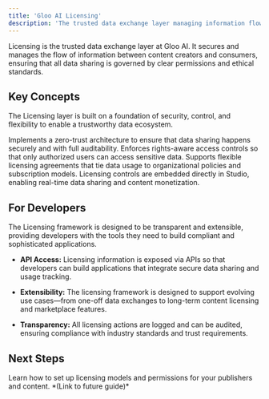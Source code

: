 ```yaml
---
title: 'Gloo AI Licensing'
description: 'The trusted data exchange layer managing information flow.'
---
```


Licensing is the trusted data exchange layer at Gloo AI. It secures and manages the flow of information between content creators and consumers, ensuring that all data sharing is governed by clear permissions and ethical standards.

## Key Concepts

The Licensing layer is built on a foundation of security, control, and flexibility to enable a trustworthy data ecosystem.

<CardGroup>
    <Card title="Secure Data Exchange" icon="lock">
        Implements a zero-trust architecture to ensure that data sharing happens securely and with full auditability.
    </Card>
    <Card title="Permissioned Access" icon="user-check">
        Enforces rights-aware access controls so that only authorized users can access sensitive data.
    </Card>
    <Card title="Flexible Licensing Models" icon="file-lines">
        Supports flexible licensing agreements that tie data usage to organizational policies and subscription models.
    </Card>
    <Card title="Integration with Studio" icon="blinds">
        Licensing controls are embedded directly in Studio, enabling real-time data sharing and content monetization.
    </Card>
</CardGroup>

## For Developers

The Licensing framework is designed to be transparent and extensible, providing developers with the tools they need to build compliant and sophisticated applications.

-   **API Access:** Licensing information is exposed via APIs so that developers can build applications that integrate secure data sharing and usage tracking.

-   **Extensibility:** The licensing framework is designed to support evolving use cases—from one-off data exchanges to long-term content licensing and marketplace features.

-   **Transparency:** All licensing actions are logged and can be audited, ensuring compliance with industry standards and trust requirements.

## Next Steps

<Card title="Configuring Licensing in Studio" href="#">
    Learn how to set up licensing models and permissions for your publishers and content.
    *(Link to future guide)*
</Card>

